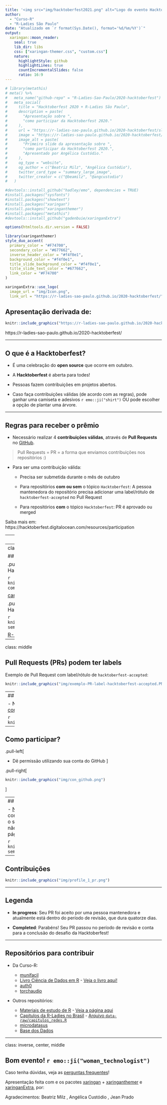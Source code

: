 ```yaml
---
title: '<img src="img/hacktoberfest2021.png" alt="Logo do evento Hacktoberfest" style="float:right;height:300px;">'
author: 
  - "Curso-R"
  - "R-Ladies São Paulo"
date: "Atualizado em `r format(Sys.Date(), format='%d/%m/%Y')`"
output:
  xaringan::moon_reader:
    seal: true
    lib_dir: libs
    css: ["xaringan-themer.css", "custom.css"]
    nature:
      highlightStyle: github
      highlightLines: true
      countIncrementalSlides: false
      ratio: 16:9
---
```



```r
# library(metathis)
# meta() %>%
#   meta_name("github-repo" = "R-Ladies-Sao-Paulo/2020-hacktoberfest") %>% 
#   meta_social(
#     title = "Hacktoberfest 2020 + R-Ladies São Paulo",
#     description = paste(
#       "Apresentação sobre ",
#       "como participar da Hacktoberfest 2020."
#     ),
#     url = "https://r-ladies-sao-paulo.github.io/2020-hacktoberfest/slides/hacktoberfest/",
#     image = "https://r-ladies-sao-paulo.github.io/2020-hacktoberfest/slides/hacktoberfest/img/share-card.png",
#     image_alt = paste(
#       "Primeiro slide da apresentação sobre ",
#       "como participar da Hacktoberfest 2020.",
#       "Apresentado por Angélica Custódio."
#     ),
#     og_type = "website",
#     og_author = c("Beatriz Milz", "Angélica Custódio"),
#     twitter_card_type = "summary_large_image",
#     twitter_creator = c("@beamilz", "@angcustodio")
#   )
```

```r
#devtools::install_github("hadley/emo", dependencies = TRUE)
#install.packages("sysfonts")
#install.packages("showtext")
#install.packages("xaringan")
#install.packages("xaringanthemer")
#install.packages("metathis")
#devtools::install_github("gadenbuie/xaringanExtra")
```

```r
options(htmltools.dir.version = FALSE)
```

```r
library(xaringanthemer)
style_duo_accent(
  primary_color = "#F74700",
  secondary_color = "#677662",
  inverse_header_color = "#f4f0e1",
  background_color = "#f4f0e1",
  title_slide_background_color = "#f4f0e1",
  title_slide_text_color = "#677662",
  link_color = "#F74700"
)
```

```r
xaringanExtra::use_logo(
  image_url = "img/Icon.png",
  link_url = "https://r-ladies-sao-paulo.github.io/2020-hacktoberfest/")

```

## Apresentação derivada de: 

```r
knitr::include_graphics("https://r-ladies-sao-paulo.github.io/2020-hacktoberfest/img/arte_meetup.png")
```

https://r-ladies-sao-paulo.github.io/2020-hacktoberfest/

---

## O que é a **Hacktoberfest**?

- É uma celebração do __open source__ que ocorre em outubro.

- A **Hacktoberfest** é aberta para todes!

- Pessoas fazem contribuições em projetos abertos.

- Caso faça contribuições válidas (de acordo com as regras), pode ganhar uma camiseta e adesivos `r emo::ji("shirt")` OU pode escolher a opção de plantar uma árvore.



---

## Regras para receber o prêmio

- Necessário realizar 4 **contribuições válidas**, através de __Pull Requests__ no [GitHub](https://github.com).

> Pull Requests = PR = a forma que enviamos contribuições nos repositórios :)

- Para ser uma contribuição válida:

  - Precisa ser submetida durante o mês de outubro
  
  - Para repositórios __com ou sem__ o tópico `Hacktoberfest`: A pessoa mantenedora do repositório precisa adicionar uma label/rótulo de `hacktoberfest-accepted` no Pull Request
  
  - Para repositórios __com__ o tópico `Hacktoberfest`: PR é aprovado ou merged

Saiba mais em: https://hacktoberfest.digitalocean.com/resources/participation




---
class: middle

## Repositórios podem ter tópicos. 

Exemplo:

```r
knitr::include_graphics("img/exemplo-repo-topicos.png")
```

---
class: middle

## Exemplos de repositórios

.pull-left[
### __Com__ tópico Hacktoberfest

```r
knitr::include_graphics("img/exemplo-com-topico-hacktoberfest.PNG")
```

[carpentries/glosario](https://github.com/carpentries/glosario)
]

.pull-right[
### __Sem__ tópico Hacktoberfest

```r
knitr::include_graphics("img/exemplo-sem-topico-hacktoberfest.PNG")
```

[R-Ladies-Sao-Paulo/xaringan](https://github.com/R-Ladies-Sao-Paulo/xaringan)
]


---
class: middle

## Pull Requests (PRs) podem ter labels

Exemplo de Pull Request com label/rótulo de `hacktoberfest-accepted`:

```r
knitr::include_graphics("img/exemplo-PR-label-hacktoberfest-accepted.PNG")
```


---
## Como participar?

- No site da __Hacktoberfest__, [faça o login com o GitHub e/ou GitLab](https://hacktoberfest.digitalocean.com/register)


```r
knitr::include_graphics("img/login.png")
```

---

## Como participar?

.pull-left[


- Dê permissão utilizando sua conta do GitHub
]

.pull-right[

```r
knitr::include_graphics("img/con_github.png")
```
]

---
## Como participar?

- [Nesta página](https://hacktoberfest.digitalocean.com/profile) ficarão listados as suas contribuções, com uma legenda sobre o status da sua contribuição. Enquanto não houver contribuições válidas, a página ficará assim:

```r
knitr::include_graphics("img/profile-sem-controbuicoes.png")
```


---

## Contribuições

```r
knitr::include_graphics("img/profile_1_pr.png")
```

---

## Legenda

-  __In progress__: Seu PR foi aceito por uma pessoa mantenedora e atualmente está dentro do período de revisão, que dura quatorze dias. 

-  __Completed__: Parabéns! Seu PR passou no período de revisão e conta para a conclusão do desafio da Hacktoberfest!

---

## Repositórios para contribuir

- Da Curso-R: 

  - [munifacil](https://github.com/curso-r/munifacil)
  - [Livro Ciência de Dados em R](https://github.com/curso-r/livro-material) - [Veja o livro aqui!](https://livro.curso-r.com/)
  - [auth0](https://github.com/curso-r/auth0)
  - [torchaudio](https://github.com/curso-r/torchaudio)
  
- Outros repositórios:

  - [Materiais de estudo de R](https://github.com/beatrizmilz/materiais_estudo_R) - [Veja a página aqui](https://materiais-estudo-r.netlify.app/)
  - [Capítulos da R-Ladies no Brasil](https://github.com/R-Ladies-Sao-Paulo/RLadies-Brasil) - [Arquivo `data-raw/capitulos_redes.R`](https://github.com/R-Ladies-Sao-Paulo/RLadies-Brasil/blob/master/data-raw/capitulos_redes.R)
  - [microdatasus](https://github.com/rfsaldanha/microdatasus)
  - [Base dos Dados](https://github.com/basedosdados/mais/#usando-em-r)
  
  



---
class: inverse, center, middle

## Bom evento! `r emo::ji("woman_technologist")`


Caso tenha dúvidas, veja as [perguntas frequentes](https://hacktoberfest.digitalocean.com/faq)!


Apresentação feita com <i class="fab fa-r-project"></i> e os pacotes [xaringan](https://github.com/yihui/xaringan) + [xaringanthemer](https://pkg.garrickadenbuie.com/xaringanthemer/) e [xaringanExtra](https://pkg.garrickadenbuie.com/xaringanExtra/), por:

Agradecimentos:  Beatriz Milz  <a href='https://twitter.com/BeaMilz'  target="_blank"><i class="fab fa-twitter"></i></a> , Angélica Custódio <a href='https://twitter.com/angcustodio'  target="_blank"><i class="fab fa-twitter"></i></a>, Jean Prado
<a href='https://twitter.com/jeangprado'  target="_blank"><i class="fab fa-twitter"></i></a>


  
<!-- inicio font awesome -->
<script src="https://kit.fontawesome.com/1f72d6921a.js" crossorigin="anonymous"></script>
<!-- final font awesome -->

<link rel="stylesheet" href="https://cdn.jsdelivr.net/gh/jpswalsh/academicons@1/css/academicons.min.css">

